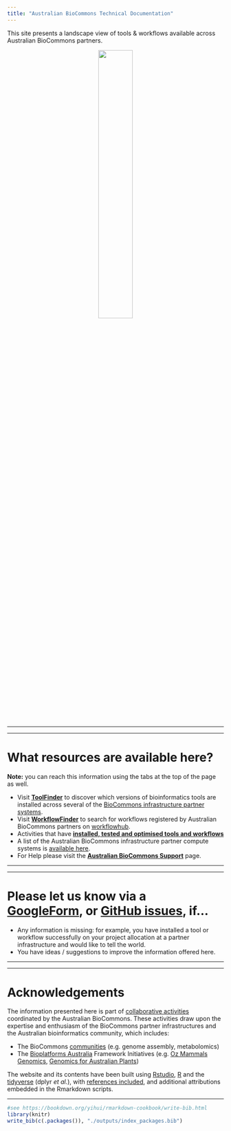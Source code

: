 ```yaml
---
title: "Australian BioCommons Technical Documentation"
---
```


This site presents a landscape view of tools & workflows available across Australian BioCommons partners.

<center>
[![](./images/Australian-Biocommons-Logo-Horizontal-300dpi.jpg){width=40%}](https://www.biocommons.org.au/)
</center>

-----

-----

# What resources are available here?

**Note:** you can reach this information using the tabs at the top of the page as well.

- Visit [**ToolFinder**](https://australianbiocommons.github.io/2_tools.html) to discover which versions of bioinformatics tools are installed across several of the [BioCommons infrastructure partner systems](http://support.biocommons.org.au/support/solutions/articles/6000251977-compute-systems-at-the-biocommons-partner-infrastructures).
- Visit [**WorkflowFinder**](https://australianbiocommons.github.io/2_1_workflows.html) to search for workflows registered by Australian BioCommons partners on [workflowhub](https://workflowhub.eu/programmes/8).
- Activities that have [**installed, tested and optimised tools and workflows**](3_biocommons_activities.html)
- A list of the Australian BioCommons infrastructure partner compute systems is [available here](http://support.biocommons.org.au/support/solutions/articles/6000251977-compute-systems-at-the-biocommons-partner-infrastructures).
- For Help please visit the [**Australian BioCommons Support**](http://support.biocommons.org.au/support/solutions) page.

-----

-----

# Please let us know via a [GoogleForm](https://forms.gle/BgbBeGfAV6396p797), or [GitHub issues](https://github.com/AustralianBioCommons/australianbiocommons.github.io/issues), if...

* Any information is missing: for example, you have installed a tool or workflow successfully on your project allocation at a partner infrastructure and would like to tell the world.
* You have ideas / suggestions to improve the information offered here.

-----

-----

# Acknowledgements

The information presented here is part of [collaborative activities](https://www.biocommons.org.au/activities) coordinated by the Australian BioCommons. These activities draw upon the expertise and enthusiasm of the BioCommons partner infrastructures and the Australian bioinformatics community, which includes:

- The BioCommons [communities](https://www.biocommons.org.au/get-involved) (e.g. genome assembly, metabolomics)
- The [Bioplatforms Australia](https://bioplatforms.com/) Framework Initiatives (e.g. [Oz Mammals Genomics](https://ozmammalsgenomics.com/), [Genomics for Australian Plants](https://www.genomicsforaustralianplants.com/))

The website and its contents have been built using [Rstudio](https://rstudio.com/), [R](https://www.r-project.org/) and the [tidyverse](https://www.tidyverse.org/) (dplyr *et al.*), with [references included](5_attributions.html), and additional attributions embedded in the Rmarkdown scripts.

-----


```r
#see https://bookdown.org/yihui/rmarkdown-cookbook/write-bib.html
library(knitr)
write_bib(c(.packages()), "./outputs/index_packages.bib")
```


